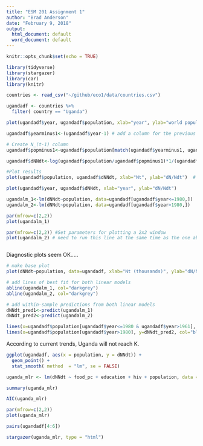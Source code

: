 ```yaml
---
title: "ESM 201 Assignment 1"
author: "Brad Anderson"
date: "February 9, 2018"
output:
  html_document: default
  word_document: default
---
```


```r
knitr::opts_chunk$set(echo = TRUE)
```

```r

library(tidyverse)
library(stargazer)
library(car)
library(knitr)

```

```r

countries <- read_csv("~/github/eco1/data/countries.csv")

```

```r

ugandadf <- countries %>% 
  filter( country == "Uganda")


```

```r

plot(ugandadf$year, ugandadf$population, xlab="year", ylab="world population")

```

```r

ugandadf$yearminus1<-(ugandadf$year-1) # add a column for the previous year 

# Create N_(t-1) column 
ugandadf$popminus1<-ugandadf$population[match(ugandadf$yearminus1, ugandadf$year)]

```

```r

ugandadf$dNNdt<-log(ugandadf$population/ugandadf$popminus1)*1/(ugandadf$year-ugandadf$yearminus1)

#Plot results
plot(ugandadf$population, ugandadf$dNNdt, xlab="Nt", ylab="dN/Ndt")  # N OR N-1 HERE?

plot(ugandadf$year, ugandadf$dNNdt, xlab="year", ylab="dN/Ndt")
```

```r

ugandalm_1<-lm(dNNdt~population, data=ugandadf[ugandadf$year<=1980,])
ugandalm_2<-lm(dNNdt~population, data=ugandadf[ugandadf$year>1980,])

par(mfrow=c(2,2))
plot(ugandalm_1) 

par(mfrow=c(2,2)) #Set parameters for plotting a 2x2 window
plot(ugandalm_2) # need to run this line at the same time as the one above to get 4-panel plot



```

Diagnostic plots seem OK.....

```r

# make base plot 
plot(dNNdt~population, data=ugandadf, xlab="Nt (thousands)", ylab="dN/Ndt", xlim=c(0, 50000), ylim=c(0,0.05))

# add lines of best fit for both linear models 
abline(ugandalm_1, col="darkgrey")
abline(ugandalm_2, col="darkgrey")

# add within-sample predictions from both linear models 
dNNdt_pred1<-predict(ugandalm_1)
dNNdt_pred2<-predict(ugandalm_2) 

lines(x=ugandadf$population[ugandadf$year<=1980 & ugandadf$year>1961], y=dNNdt_pred1, col="red") # remove first year, for which there is no prediction (since there was no N-1) 
lines(x=ugandadf$population[ugandadf$year>1980], y=dNNdt_pred2, col="blue")

```
According to current trends, Uganda will not reach K.
```r

ggplot(ugandadf, aes(x = population, y = dNNdt)) +
  geom_point() +
  stat_smooth( method  = "lm", se = FALSE)

```

```r

uganda_mlr <- lm(dNNdt ~ food_pc + education + hiv + population, data = ugandadf)

summary(uganda_mlr)

AIC(uganda_mlr)
```

```r

par(mfrow=c(2,2))
plot(uganda_mlr)

```

```r

pairs(ugandadf[4:6])

```

```r

stargazer(uganda_mlr, type = "html")

```

